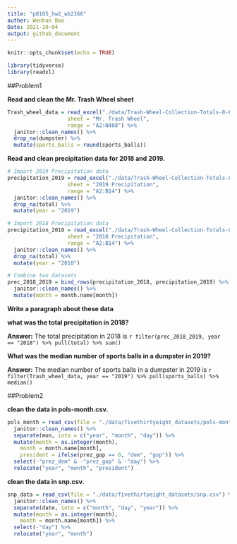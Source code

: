 ```yaml
---
title: "p8105_hw2_wb2366"
auther: Wenhan Bao
Date: 2021-10-04
output: github_document
---
```


```r
knitr::opts_chunk$set(echo = TRUE)
```

```r
library(tidyverse)
library(readxl)
```

##Problem1

**Read and clean the Mr. Trash Wheel sheet**

```r
Trash_wheel_data = read_excel("./data/Trash-Wheel-Collection-Totals-8-6-19.xlsx", 
                   sheet = "Mr. Trash Wheel",
                   range = "A2:N408") %>% 
  janitor::clean_names() %>% 
  drop_na(dumpster) %>% 
  mutate(sports_balls = round(sports_balls))
```

**Read and clean precipitation data for 2018 and 2019.**

```r
# Import 2019 Precipitation data
precipitation_2019 = read_excel("./data/Trash-Wheel-Collection-Totals-8-6-19.xlsx", 
                   sheet = "2019 Precipitation",
                   range = "A2:B14") %>% 
  janitor::clean_names() %>% 
  drop_na(total) %>% 
  mutate(year = "2019")

# Import 2018 Precipitation data
precipitation_2018 = read_excel("./data/Trash-Wheel-Collection-Totals-8-6-19.xlsx", 
                   sheet = "2018 Precipitation",
                   range = "A2:B14") %>% 
  janitor::clean_names() %>% 
  drop_na(total) %>% 
  mutate(year = "2018")

# Combine two datasets
prec_2018_2019 = bind_rows(precipitation_2018, precipitation_2019) %>%
  janitor::clean_names() %>% 
  mutate(month = month.name[month])
```

**Write a paragraph about these data**

**what was the total precipitation in 2018?**

**Answer:** The total precipitation in 2018 is `r filter(prec_2018_2019, year == "2018") %>% pull(total) %>% sum()`

**What was the median number of sports balls in a dumpster in 2019?**

**Answer:** The median number of sports balls in a dumpster in 2019 is `r filter(Trash_wheel_data, year == "2019") %>% pull(sports_balls) %>% median()`

##Problem2

**clean the data in pols-month.csv.**
```r
pols_month = read_csv(file = "./data/fivethirtyeight_datasets/pols-month.csv")%>%
  janitor::clean_names() %>% 
  separate(mon, into = c("year", "month", "day")) %>% 
  mutate(month = as.integer(month),
    month = month.name[month],
    president = ifelse(prez_gop == 0, "dem", "gop")) %>% 
  select(-"prez_dem" & -"prez_gop" & -"day") %>% 
  relocate("year", "month", "president")
```

**clean the data in snp.csv.**
```r
snp_data = read_csv(file = "./data/fivethirtyeight_datasets/snp.csv") %>% 
  janitor::clean_names() %>% 
  separate(date, into = c("month", "day", "year")) %>% 
  mutate(month = as.integer(month),
    month = month.name[month]) %>% 
  select(-"day") %>% 
  relocate("year", "month")
```

